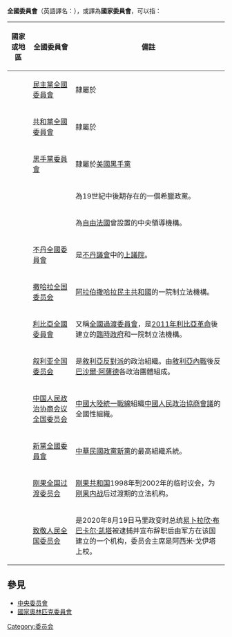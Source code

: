 '''全國委員會'''（英語譯名：{{lang|en|National Committee}}），或譯為'''國家委員會'''，可以指：

{| class="wikitable"
|-
! 國家或地區 !! 全國委員會 !! 備註
|-
| {{USA}} || [[民主黨全國委員會|民主黨全國委員會]] || 隸屬於{{UDP}}
|-
| {{USA}} || [[共和黨全國委員會|共和黨全國委員會]] || 隸屬於{{GOP}}
|-
| {{USA}} || [[美國黑手黨委員會|黑手黨委員會]]|| 隸屬於[[美國黑手黨|美國黑手黨]]
|-
| {{GRE}} ||{{link-en|國家委員會 (希臘)|National Committee|國家委員會}}||為19世紀中後期存在的一個希臘政黨。
|-
| {{FRA}} ||{{link-fr|法國國家委員會|Comité national français}}|| 為[[自由法國|自由法國]]曾設置的中央領導機構。
|-
| {{BHU}} || [[國家委員會_(不丹)|不丹全國委員會]]|| 是[[不丹議會|不丹議會]]中的[[上議院|上議院]]。
|-
| {{ESH}} || [[撒哈拉全国委员会|撒哈拉全国委员会]]|| [[撒拉威阿拉伯民主共和國|阿拉伯撒哈拉民主共和國]]的一院制立法機構。
|-
| {{LBY}} || [[全国过渡委员会|利比亞全國委員會]]|| 又稱[[全國過渡委員會|全國過渡委員會]]，是[[2011年利比亞革命|2011年利比亞革命]]後建立的[[臨時政府|臨時政府]]和一院制立法機構。
|-
| {{SYR}} || [[叙利亚全国委员会|叙利亚全国委员会]]|| 是[[敘利亞反對派|敘利亞反對派]]的政治組織。由[[敘利亞內戰|敘利亞內戰]]後反[[巴沙爾·阿薩德|巴沙爾·阿薩德]]各政治團體組成。
|-
| {{PRC}} || [[中国人民政治协商会议全国委员会|中国人民政治协商会议全国委员会]]|| [[中國大陸|中國大陸]][[統一戰線|統一戰線]]組織[[中國人民政治協商會議|中國人民政治協商會議]]的全國性組織。
|-
| {{ROC}} || [[新黨#組織|新黨全國委員會]] || [[中華民國政黨|中華民國政黨]][[新黨|新黨]]的最高組織系統。
|-
| {{COG}} || [[刚果全国过渡委员会|刚果全国过渡委员会]]|| [[刚果共和国|刚果共和国]]1998年到2002年的临时议会，为[[第二次刚果战争|刚果内战]]后过渡期的立法机构。
|-
| {{MLI}}|| [[致敬人民全国委员会|致敬人民全国委员会]] ||是2020年8月19日马里政变时总统[[易卜拉欣·布巴卡尔·凯塔|易卜拉欣·布巴卡尔·凯塔]]被逮捕并宣布辞职后由军方在该国建立的一个机构，委员会主席是阿西米·戈伊塔上校。
|}

== 參見 ==
* [[中央委员會|中央委员會]]
* [[國家奧林匹克委員會|國家奧林匹克委員會]]

{{disambig|G國|cat=五字组织机构消歧义}}

[[Category:委员会|Category:委员会]]